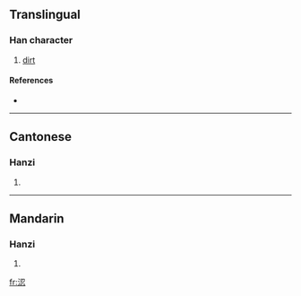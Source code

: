 ==Translingual==

===Han character===
{{Han char|rn=85|rad=水|as=07|sn=10|four=3713<sub>2</sub>|canj=水尸戈心 (ESIP)}}

# [[dirt]]

====References====
* {{Han ref|kx=0626.170|dkj=17532|dj=1028.040|hdz=31636.070|uh=6D8A|ud=28042|bh=AF47|bd=44871}}

----

==Cantonese==

===Hanzi===
{{yue-hanzi|jyut=|y=nin5}}

# {{defn|Cantonese}}

----

==Mandarin==

===Hanzi===
{{cmn-hanzi|pin=[[liǎn]] ([[lian3]]), [[niàn]] ([[nian4]])|wg=lien<sup>3</sup>, nien<sup>4</sup>}}

# {{defn|Mandarin}}

[[fr:涊]]